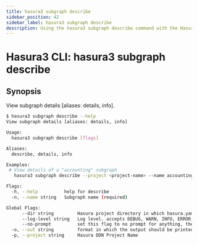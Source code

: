 ```yaml
---
title: hasura3 subgraph describe
sidebar_position: 42
sidebar_label: hasura3 subgraph describe
description: Using the hasura3 subgraph describe command with the Hasura CLI
---
```


# Hasura3 CLI: hasura3 subgraph describe 

## Synopsis
View subgraph details [aliases: details, info].

```bash
$ hasura3 subgraph describe --help
View subgraph details [aliases: details, info]

Usage:
  hasura3 subgraph describe [flags]

Aliases:
  describe, details, info

Examples:
 # View details of a "accounting" subgraph
   hasura3 subgraph describe --project <project-name> --name accounting

Flags:
  -h, --help          help for describe
  -n, --name string   Subgraph name (required)

Global Flags:
      --dir string         Hasura project directory in which hasura.yaml is present (default ".")
      --log-level string   Log level. accepts DEBUG, WARN, INFO, ERROR, FATAL (default "INFO")
      --no-prompt          set this flag to no prompt for anything, the command fails if any input is missing
  -o, --out string         format in which the output should be printed, accepts table, json and yaml (default "table")
  -p, --project string     Hasura DDN Project Name
```

